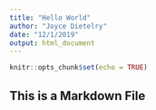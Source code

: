 ```yaml
---
title: "Hello World"
author: "Joyce Dietelry"
date: "12/1/2019"
output: html_document
---
```


```r
knitr::opts_chunk$set(echo = TRUE)
```

## This is a Markdown File